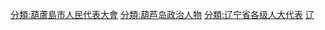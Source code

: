 [[分類:葫蘆島市人民代表大會|分類:葫蘆島市人民代表大會]]
[[分類:葫芦岛政治人物|分類:葫芦岛政治人物]]
[[分類:辽宁省各级人大代表|分類:辽宁省各级人大代表]]
[[分類:设区的市人大代表|辽]]